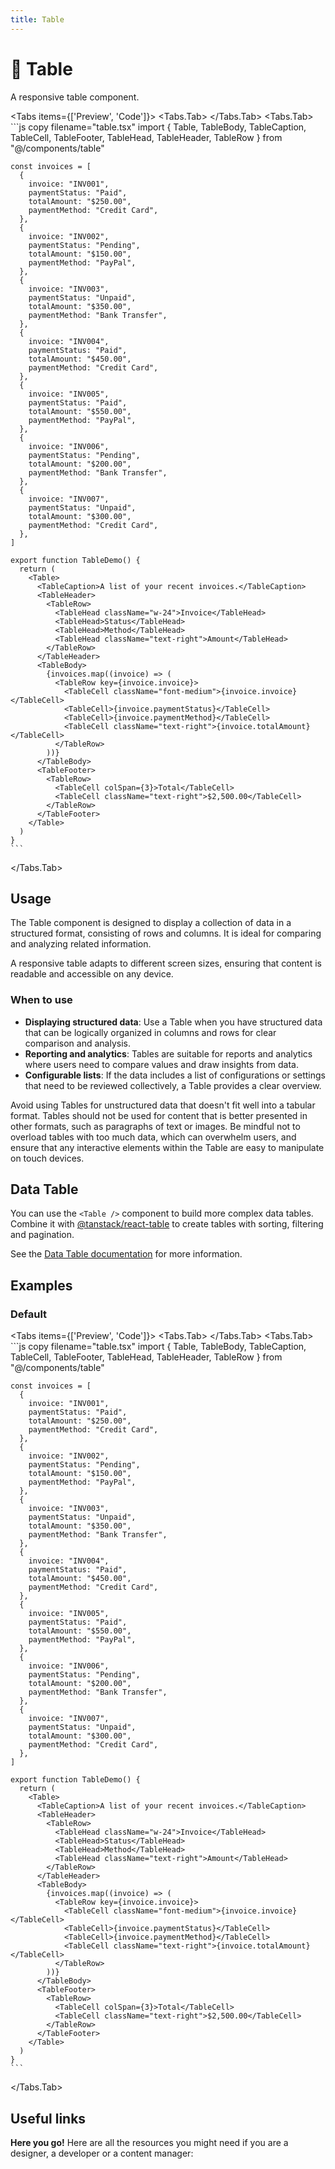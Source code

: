 ```yaml
---
title: Table
---
```



# 💠 Table

A responsive table component.

<Tabs items={['Preview', 'Code']}>
  <Tabs.Tab>
    <TablePreview />
  </Tabs.Tab>
  <Tabs.Tab>
    ```js copy filename="table.tsx"
    import { Table, TableBody, TableCaption, TableCell, TableFooter, TableHead, TableHeader, TableRow } from "@/components/table"
    
    const invoices = [
      {
        invoice: "INV001",
        paymentStatus: "Paid",
        totalAmount: "$250.00",
        paymentMethod: "Credit Card",
      },
      {
        invoice: "INV002",
        paymentStatus: "Pending",
        totalAmount: "$150.00",
        paymentMethod: "PayPal",
      },
      {
        invoice: "INV003",
        paymentStatus: "Unpaid",
        totalAmount: "$350.00",
        paymentMethod: "Bank Transfer",
      },
      {
        invoice: "INV004",
        paymentStatus: "Paid",
        totalAmount: "$450.00",
        paymentMethod: "Credit Card",
      },
      {
        invoice: "INV005",
        paymentStatus: "Paid",
        totalAmount: "$550.00",
        paymentMethod: "PayPal",
      },
      {
        invoice: "INV006",
        paymentStatus: "Pending",
        totalAmount: "$200.00",
        paymentMethod: "Bank Transfer",
      },
      {
        invoice: "INV007",
        paymentStatus: "Unpaid",
        totalAmount: "$300.00",
        paymentMethod: "Credit Card",
      },
    ]
    
    export function TableDemo() {
      return (
        <Table>
          <TableCaption>A list of your recent invoices.</TableCaption>
          <TableHeader>
            <TableRow>
              <TableHead className="w-24">Invoice</TableHead>
              <TableHead>Status</TableHead>
              <TableHead>Method</TableHead>
              <TableHead className="text-right">Amount</TableHead>
            </TableRow>
          </TableHeader>
          <TableBody>
            {invoices.map((invoice) => (
              <TableRow key={invoice.invoice}>
                <TableCell className="font-medium">{invoice.invoice}</TableCell>
                <TableCell>{invoice.paymentStatus}</TableCell>
                <TableCell>{invoice.paymentMethod}</TableCell>
                <TableCell className="text-right">{invoice.totalAmount}</TableCell>
              </TableRow>
            ))}
          </TableBody>
          <TableFooter>
            <TableRow>
              <TableCell colSpan={3}>Total</TableCell>
              <TableCell className="text-right">$2,500.00</TableCell>
            </TableRow>
          </TableFooter>
        </Table>
      )
    }
    ```
  </Tabs.Tab>
</Tabs>

## Usage

The Table component is designed to display a collection of data in a structured format, consisting of rows and columns. It is ideal for comparing and analyzing related information. 

A responsive table adapts to different screen sizes, ensuring that content is readable and accessible on any device.

### When to use
- **Displaying structured data**: Use a Table when you have structured data that can be logically organized in columns and rows for clear comparison and analysis.
- **Reporting and analytics**: Tables are suitable for reports and analytics where users need to compare values and draw insights from data.
- **Configurable lists**: If the data includes a list of configurations or settings that need to be reviewed collectively, a Table provides a clear overview.

Avoid using Tables for unstructured data that doesn't fit well into a tabular format. Tables should not be used for content that is better presented in other formats, such as paragraphs of text or images. Be mindful not to overload tables with too much data, which can overwhelm users, and ensure that any interactive elements within the Table are easy to manipulate on touch devices.

## Data Table

You can use the `<Table />` component to build more complex data tables. Combine it with [@tanstack/react-table](https://tanstack.com/table/v8) to create tables with sorting, filtering and pagination.

See the [Data Table documentation](/documentation/components/data-table) for more information.

## Examples

### Default

<Tabs items={['Preview', 'Code']}>
  <Tabs.Tab>
    <TablePreview />
  </Tabs.Tab>
  <Tabs.Tab>
    ```js copy filename="table.tsx"
    import { Table, TableBody, TableCaption, TableCell, TableFooter, TableHead, TableHeader, TableRow } from "@/components/table"
    
    const invoices = [
      {
        invoice: "INV001",
        paymentStatus: "Paid",
        totalAmount: "$250.00",
        paymentMethod: "Credit Card",
      },
      {
        invoice: "INV002",
        paymentStatus: "Pending",
        totalAmount: "$150.00",
        paymentMethod: "PayPal",
      },
      {
        invoice: "INV003",
        paymentStatus: "Unpaid",
        totalAmount: "$350.00",
        paymentMethod: "Bank Transfer",
      },
      {
        invoice: "INV004",
        paymentStatus: "Paid",
        totalAmount: "$450.00",
        paymentMethod: "Credit Card",
      },
      {
        invoice: "INV005",
        paymentStatus: "Paid",
        totalAmount: "$550.00",
        paymentMethod: "PayPal",
      },
      {
        invoice: "INV006",
        paymentStatus: "Pending",
        totalAmount: "$200.00",
        paymentMethod: "Bank Transfer",
      },
      {
        invoice: "INV007",
        paymentStatus: "Unpaid",
        totalAmount: "$300.00",
        paymentMethod: "Credit Card",
      },
    ]
    
    export function TableDemo() {
      return (
        <Table>
          <TableCaption>A list of your recent invoices.</TableCaption>
          <TableHeader>
            <TableRow>
              <TableHead className="w-24">Invoice</TableHead>
              <TableHead>Status</TableHead>
              <TableHead>Method</TableHead>
              <TableHead className="text-right">Amount</TableHead>
            </TableRow>
          </TableHeader>
          <TableBody>
            {invoices.map((invoice) => (
              <TableRow key={invoice.invoice}>
                <TableCell className="font-medium">{invoice.invoice}</TableCell>
                <TableCell>{invoice.paymentStatus}</TableCell>
                <TableCell>{invoice.paymentMethod}</TableCell>
                <TableCell className="text-right">{invoice.totalAmount}</TableCell>
              </TableRow>
            ))}
          </TableBody>
          <TableFooter>
            <TableRow>
              <TableCell colSpan={3}>Total</TableCell>
              <TableCell className="text-right">$2,500.00</TableCell>
            </TableRow>
          </TableFooter>
        </Table>
      )
    }
    ```
  </Tabs.Tab>
</Tabs>

## Useful links

**Here you go!** Here are all the resources you might need if you are a designer, a developer or a content manager:

<Cards className='mt-8'>
  <Card
    title="🤖 Storybook"
    href="https://www.stories.fusillo.design/?path=/docs/components-table--documentation"
  />
  <Card
    title="🪄 Figma"
    href="https://www.figma.com/file/acdO58jx9zgGfkKu6htrx2/%F0%9F%8D%9D-Fusillo-Design-System?type=design&node-id=540%3A8881&mode=design&t=5iK9sUtYgX8uyX9S-1"
  />
  <Card
    title="📄 TanStack Table Docs"
    href="https://tanstack.com/table/v8"
  />
</Cards> 